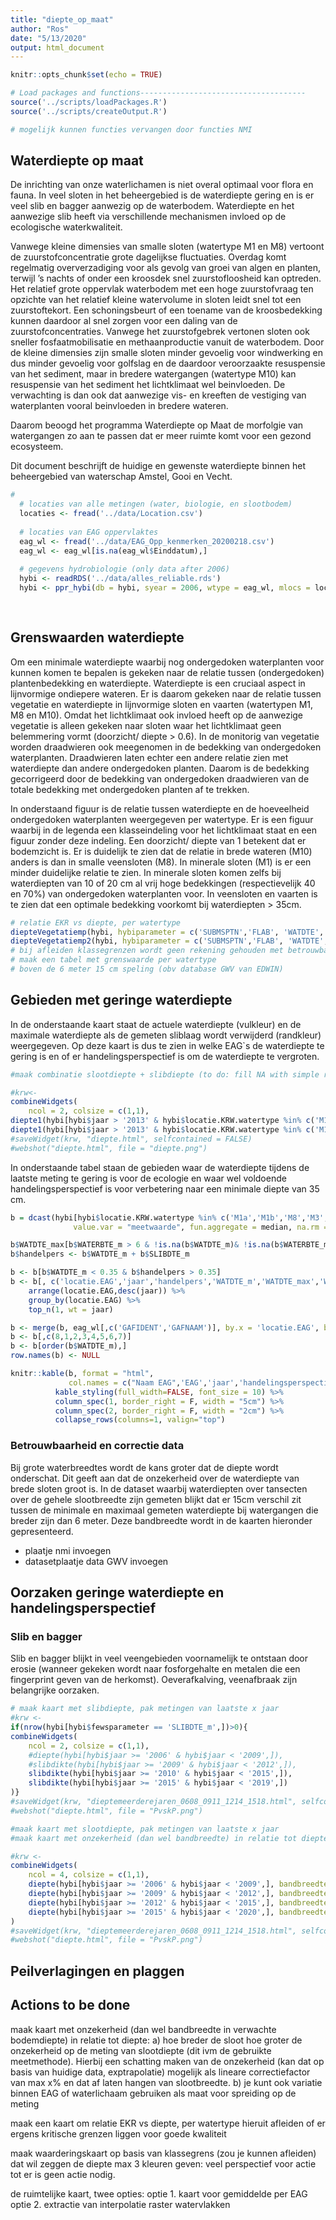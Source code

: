 ```yaml
---
title: "diepte_op_maat"
author: "Ros"
date: "5/13/2020"
output: html_document
---
```


```r
knitr::opts_chunk$set(echo = TRUE)

# Load packages and functions-------------------------------------
source('../scripts/loadPackages.R')
source('../scripts/createOutput.R')

# mogelijk kunnen functies vervangen door functies NMI
```

## Waterdiepte op maat

De inrichting van onze waterlichamen is niet overal optimaal voor flora en fauna. In veel sloten in het beheergebied is de waterdiepte gering en is er veel slib en bagger aanwezig op de waterbodem. Waterdiepte en het aanwezige slib heeft via verschillende mechanismen invloed op de ecologische waterkwaliteit.

Vanwege kleine dimensies van smalle sloten (watertype M1 en M8) vertoont de zuurstofconcentratie grote dagelijkse fluctuaties. Overdag komt regelmatig oververzadiging voor als gevolg van groei van algen en planten, terwijl ‘s nachts of onder een kroosdek snel zuurstofloosheid kan optreden. Het relatief grote oppervlak waterbodem met een hoge zuurstofvraag ten opzichte van het relatief kleine watervolume in sloten leidt snel tot een zuurstoftekort. Een schoningsbeurt of een toename van de kroosbedekking kunnen daardoor al snel zorgen voor een daling van de zuurstofconcentraties. Vanwege het zuurstofgebrek vertonen sloten ook sneller fosfaatmobilisatie en methaanproductie vanuit de waterbodem. Door de kleine dimensies zijn smalle sloten minder gevoelig voor windwerking en dus minder gevoelig voor golfslag en de daardoor veroorzaakte resuspensie van het sediment, maar in bredere watergangen (watertype M10) kan resuspensie van het sediment het lichtklimaat wel beinvloeden. De verwachting is dan ook dat aanwezige vis- en kreeften de vestiging van waterplanten vooral beinvloeden in bredere wateren.

Daarom beoogd het programma Waterdiepte op Maat de morfolgie van watergangen zo aan te passen dat er meer ruimte komt voor een gezond ecosysteem.

Dit document beschrijft de huidige en gewenste waterdiepte binnen het beheergebied van waterschap Amstel, Gooi en Vecht. 

```r
#
  # locaties van alle metingen (water, biologie, en slootbodem)
  locaties <- fread('../data/Location.csv')
    
  # locaties van EAG oppervlaktes
  eag_wl <- fread('../data/EAG_Opp_kenmerken_20200218.csv')
  eag_wl <- eag_wl[is.na(eag_wl$Einddatum),]
  
  # gegevens hydrobiologie (only data after 2006)
  hybi <- readRDS('../data/alles_reliable.rds')
  hybi <- ppr_hybi(db = hybi, syear = 2006, wtype = eag_wl, mlocs = locaties)
 
    
```

## Grenswaarden waterdiepte

Om een minimale waterdiepte waarbij nog ondergedoken waterplanten voor kunnen komen te bepalen is gekeken naar de relatie tussen (ondergedoken) plantenbedekking en waterdiepte. Waterdiepte is een cruciaal aspect in lijnvormige ondiepere wateren. Er is daarom gekeken naar de relatie tussen vegetatie en waterdiepte in lijnvormige sloten en vaarten (watertypen M1, M8 en M10). Omdat het lichtklimaat ook invloed heeft op de aanwezige vegetatie is alleen gekeken naar sloten waar het lichtklimaat geen belemmering vormt (doorzicht/ diepte > 0.6). In de monitorig van vegetatie worden draadwieren ook meegenomen in de bedekking van ondergedoken waterplanten. Draadwieren laten echter een andere relatie zien met waterdiepte dan andere ondergedoken planten. Daarom is de bedekking gecorrigeerd door de bedekking van ondergedoken draadwieren van de totale bedekking met ondergedoken planten af te trekken.

In onderstaand figuur is de relatie tussen waterdiepte en de hoeveelheid ondergedoken waterplanten weergegeven per watertype. Er is een figuur waarbij in de legenda een klasseindeling voor het lichtklimaat staat en een figuur zonder deze indeling. Een doorzicht/ diepte van 1 betekent dat er bodemzicht is. Er is duidelijk te zien dat de relatie in brede wateren (M10) anders is dan in smalle veensloten (M8). In minerale sloten (M1) is er een minder duidelijke relatie te zien. In minerale sloten komen zelfs bij waterdiepten van 10 of 20 cm al vrij hoge bedekkingen (respectievelijk 40 en 70%) van ondergedoken waterplanten voor. In veensloten en vaarten is te zien dat een optimale bedekking voorkomt bij waterdiepten > 35cm.


```r
# relatie EKR vs diepte, per watertype
diepteVegetatiemp(hybi, hybiparameter = c('SUBMSPTN','FLAB', 'WATDTE','ZICHT'), watertype = c('M10','M1a','M8'))
diepteVegetatiemp2(hybi, hybiparameter = c('SUBMSPTN','FLAB', 'WATDTE','ZICHT'), watertype = c('M10','M1a','M8'))
# bij afleiden klassegrenzen wordt geen rekening gehouden met betrouwbaarheid of geextrapoleerde waterdiepte obv breedte diepte verhouding omdat waterdiepte ook in brede watergangen is gemeten in het begroeibaar areaal 
# maak een tabel met grenswaarde per watertype
# boven de 6 meter 15 cm speling (obv database GWV van EDWIN)
```

## Gebieden met geringe waterdiepte

In de onderstaande kaart staat de actuele waterdiepte (vulkleur) en de maximale waterdiepte als de gemeten sliblaag wordt verwijderd (randkleur) weergegeven. Op deze kaart is dus te zien in welke EAG`s de waterdiepte te gering is en of er handelingsperspectief is om de waterdiepte te vergroten.

```r
#maak combinatie slootdiepte + slibdiepte (to do: fill NA with simple regression model given soil tuxture for example when data are missing) = handelingsperspectief

#krw<-
combineWidgets(
    ncol = 2, colsize = c(1,1),
diepte1(hybi[hybi$jaar > '2013' & hybi$locatie.KRW.watertype %in% c('M1a','M1b','M8','M3','M10'),], bandbreedte = 'minimaal'),
diepte1(hybi[hybi$jaar > '2013' & hybi$locatie.KRW.watertype %in% c('M1a','M1b','M8','M3','M10'),], bandbreedte = 'maximaal'))
#saveWidget(krw, "diepte.html", selfcontained = FALSE)
#webshot("diepte.html", file = "diepte.png")

```

In onderstaande tabel staan de gebieden waar de waterdiepte tijdens de laatste meting te gering is voor de ecologie en waar wel voldoende handelingsperspectief is voor verbetering naar een minimale diepte van 35 cm.

```r

b = dcast(hybi[hybi$locatie.KRW.watertype %in% c('M1a','M1b','M8','M3','M10'),],locatie.EAG+jaar ~ fewsparameter,
              value.var = "meetwaarde", fun.aggregate = median, na.rm =TRUE, fill = NaN)

b$WATDTE_max[b$WATERBTE_m > 6 & !is.na(b$WATDTE_m)& !is.na(b$WATERBTE_m)] <-  b$WATDTE_m[b$WATERBTE_m > 6 & !is.na(b$WATDTE_m) & !is.na(b$WATERBTE_m)] + 0.15
b$handelpers <- b$WATDTE_m + b$SLIBDTE_m

b <- b[b$WATDTE_m < 0.35 & b$handelpers > 0.35]
b <- b[, c('locatie.EAG','jaar','handelpers','WATDTE_m','WATDTE_max','WATERBTE_m', 'SLIBDTE_m')] %>%
    arrange(locatie.EAG,desc(jaar)) %>%
    group_by(locatie.EAG) %>%
    top_n(1, wt = jaar)

b <- merge(b, eag_wl[,c('GAFIDENT','GAFNAAM')], by.x = 'locatie.EAG', by.y = 'GAFIDENT')
b <- b[,c(8,1,2,3,4,5,6,7)]
b <- b[order(b$WATDTE_m),]
row.names(b) <- NULL

knitr::kable(b, format = "html",
             col.names = c("Naam EAG",'EAG','jaar','handelingsperspectief (m)','waterdiepte (m)','waterdiepte max (m)','waterbreedte (m)','slibdikte (m)'), escape = F) %>% 
          kable_styling(full_width=FALSE, font_size = 10) %>% 
          column_spec(1, border_right = F, width = "5cm") %>%
          column_spec(2, border_right = F, width = "2cm") %>%
          collapse_rows(columns=1, valign="top")

```


### Betrouwbaarheid en correctie data

Bij grote waterbreedtes wordt de kans groter dat de diepte wordt onderschat. Dit geeft aan dat de onzekerheid over de waterdiepte van brede sloten groot is.
In de dataset waarbij waterdiepten over tansecten over de gehele slootbreedte zijn gemeten blijkt dat er 15cm verschil zit tussen de minimale en maximaal gemeten waterdiepte bij watergangen die breder zijn dan 6 meter. Deze bandbreedte wordt in de kaarten hieronder gepresenteerd.

* plaatje nmi invoegen
* datasetplaatje data GWV invoegen


## Oorzaken geringe waterdiepte en handelingsperspectief

### Slib en bagger

Slib en bagger blijkt in veel veengebieden voornamelijk te ontstaan door erosie (wanneer gekeken wordt naar fosforgehalte en metalen die een fingerprint geven van de herkomst). Oeverafkalving, veenafbraak zijn belangrijke oorzaken.

```r
# maak kaart met slibdiepte, pak metingen van laatste x jaar
#krw <-
if(nrow(hybi[hybi$fewsparameter == 'SLIBDTE_m',])>0){
combineWidgets(
    ncol = 2, colsize = c(1,1),
    #diepte(hybi[hybi$jaar >= '2006' & hybi$jaar < '2009',]),
    #slibdikte(hybi[hybi$jaar >= '2009' & hybi$jaar < '2012',]),
    slibdikte(hybi[hybi$jaar >= '2010' & hybi$jaar < '2015',]),
    slibdikte(hybi[hybi$jaar >= '2015' & hybi$jaar < '2019',])
)}
#saveWidget(krw, "dieptemeerderejaren_0608_0911_1214_1518.html", selfcontained = FALSE)
#webshot("diepte.html", file = "PvskP.png")
```

```r
#maak kaart met slootdiepte, pak metingen van laatste x jaar
#maak kaart met onzekerheid (dan wel bandbreedte) in relatie tot diepte

#krw <-
combineWidgets(
    ncol = 4, colsize = c(1,1),
    diepte(hybi[hybi$jaar >= '2006' & hybi$jaar < '2009',], bandbreedte = 'minimaal'),
    diepte(hybi[hybi$jaar >= '2009' & hybi$jaar < '2012',], bandbreedte = 'minimaal'),
    diepte(hybi[hybi$jaar >= '2012' & hybi$jaar < '2015',], bandbreedte = 'minimaal'),
    diepte(hybi[hybi$jaar >= '2015' & hybi$jaar < '2020',], bandbreedte = 'minimaal')
)
#saveWidget(krw, "dieptemeerderejaren_0608_0911_1214_1518.html", selfcontained = FALSE)
#webshot("diepte.html", file = "PvskP.png")
```

## Peilverlagingen en plaggen

## Actions to be done

maak kaart met onzekerheid (dan wel bandbreedte in verwachte bodemdiepte) in relatie tot diepte: 
a) hoe breder de sloot hoe groter de onzekerheid op de meting van slootdiepte (dit ivm de gebruikte meetmethode). Hierbij een schatting maken van de onzekerheid (kan dat op basis van huidige data, exptrapolatie) mogelijk als lineare correctiefactor van max x% en dat af laten hangen van slootbreedte.
b) je kunt ook variatie binnen EAG of waterlichaam gebruiken als maat voor spreiding op de meting

maak een kaart om relatie EKR vs diepte, per watertype
hieruit afleiden of er ergens kritische grenzen liggen voor goede kwaliteit

maak waarderingskaart op basis van klassegrens (zou je kunnen afleiden)
dat wil zeggen de diepte max 3 kleuren geven: veel perspectief voor actie tot er is geen actie nodig.

de ruimtelijke kaart, twee opties:
optie 1. kaart voor gemiddelde per EAG
optie 2. extractie van interpolatie raster watervlakken


